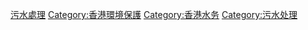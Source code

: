 {{commonscat|Sewage Treatment in Hong Kong}}

{{catmore}}

[[Category:香港健康|污水處理]]
[[Category:香港環境保護|Category:香港環境保護]]
[[Category:香港水务|Category:香港水务]]
[[Category:污水处理|Category:污水处理]]